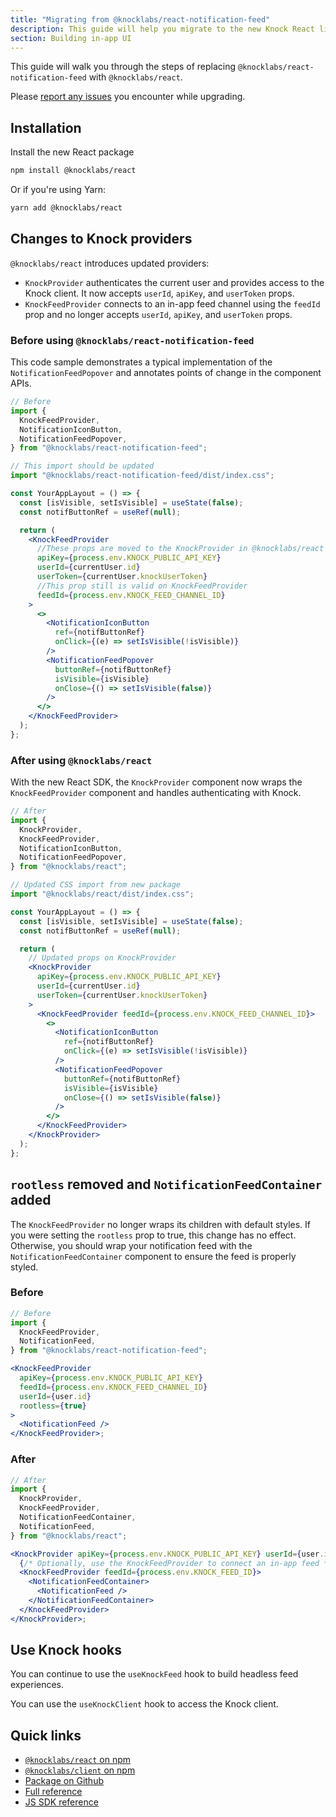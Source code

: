 ```yaml
---
title: "Migrating from @knocklabs/react-notification-feed"
description: This guide will help you migrate to the new Knock React library
section: Building in-app UI
---
```


This guide will walk you through the steps of replacing `@knocklabs/react-notification-feed` with `@knocklabs/react`.

Please [report any issues](https://github.com/knocklabs/javascript/issues/new) you encounter while upgrading.

## Installation

Install the new React package

```bash title="Install with npm"
npm install @knocklabs/react
```

Or if you're using Yarn:

```bash title="Install with Yarn"
yarn add @knocklabs/react
```

## Changes to Knock providers

`@knocklabs/react` introduces updated providers:

- `KnockProvider` authenticates the current user and provides access to the Knock client. It now accepts `userId`, `apiKey`, and `userToken` props.
- `KnockFeedProvider` connects to an in-app feed channel using the `feedId` prop and no longer accepts `userId`, `apiKey`, and `userToken` props.

### Before using `@knocklabs/react-notification-feed`

This code sample demonstrates a typical implementation of the `NotificationFeedPopover` and annotates
points of change in the component APIs.

```jsx title="Set up Knock providers"
// Before
import {
  KnockFeedProvider,
  NotificationIconButton,
  NotificationFeedPopover,
} from "@knocklabs/react-notification-feed";

// This import should be updated
import "@knocklabs/react-notification-feed/dist/index.css";

const YourAppLayout = () => {
  const [isVisible, setIsVisible] = useState(false);
  const notifButtonRef = useRef(null);

  return (
    <KnockFeedProvider
      //These props are moved to the KnockProvider in @knocklabs/react
      apiKey={process.env.KNOCK_PUBLIC_API_KEY}
      userId={currentUser.id}
      userToken={currentUser.knockUserToken}
      //This prop still is valid on KnockFeedProvider
      feedId={process.env.KNOCK_FEED_CHANNEL_ID}
    >
      <>
        <NotificationIconButton
          ref={notifButtonRef}
          onClick={(e) => setIsVisible(!isVisible)}
        />
        <NotificationFeedPopover
          buttonRef={notifButtonRef}
          isVisible={isVisible}
          onClose={() => setIsVisible(false)}
        />
      </>
    </KnockFeedProvider>
  );
};
```

### After using `@knocklabs/react`

With the new React SDK, the `KnockProvider` component now wraps the `KnockFeedProvider` component and handles authenticating with Knock.

```jsx
// After
import {
  KnockProvider,
  KnockFeedProvider,
  NotificationIconButton,
  NotificationFeedPopover,
} from "@knocklabs/react";

// Updated CSS import from new package
import "@knocklabs/react/dist/index.css";

const YourAppLayout = () => {
  const [isVisible, setIsVisible] = useState(false);
  const notifButtonRef = useRef(null);

  return (
    // Updated props on KnockProvider
    <KnockProvider
      apiKey={process.env.KNOCK_PUBLIC_API_KEY}
      userId={currentUser.id}
      userToken={currentUser.knockUserToken}
    >
      <KnockFeedProvider feedId={process.env.KNOCK_FEED_CHANNEL_ID}>
        <>
          <NotificationIconButton
            ref={notifButtonRef}
            onClick={(e) => setIsVisible(!isVisible)}
          />
          <NotificationFeedPopover
            buttonRef={notifButtonRef}
            isVisible={isVisible}
            onClose={() => setIsVisible(false)}
          />
        </>
      </KnockFeedProvider>
    </KnockProvider>
  );
};
```

## `rootless` removed and `NotificationFeedContainer` added

The `KnockFeedProvider` no longer wraps its children with default styles. If you were setting the `rootless` prop to true, this change has no effect. Otherwise, you should wrap your notification feed with the `NotificationFeedContainer` component to ensure the feed is properly styled.

### Before

```jsx
// Before
import {
  KnockFeedProvider,
  NotificationFeed,
} from "@knocklabs/react-notification-feed";

<KnockFeedProvider
  apiKey={process.env.KNOCK_PUBLIC_API_KEY}
  feedId={process.env.KNOCK_FEED_CHANNEL_ID}
  userId={user.id}
  rootless={true}
>
  <NotificationFeed />
</KnockFeedProvider>;
```

### After

```jsx
// After
import {
  KnockProvider,
  KnockFeedProvider,
  NotificationFeedContainer,
  NotificationFeed,
} from "@knocklabs/react";

<KnockProvider apiKey={process.env.KNOCK_PUBLIC_API_KEY} userId={user.id}>
  {/* Optionally, use the KnockFeedProvider to connect an in-app feed */}
  <KnockFeedProvider feedId={process.env.KNOCK_FEED_ID}>
    <NotificationFeedContainer>
      <NotificationFeed />
    </NotificationFeedContainer>
  </KnockFeedProvider>
</KnockProvider>;
```

## Use Knock hooks

You can continue to use the `useKnockFeed` hook to build headless feed experiences.

You can use the `useKnockClient` hook to access the Knock client.

## Quick links

- [`@knocklabs/react` on npm](https://www.npmjs.com/package/@knocklabs/react)
- [`@knocklabs/client` on npm](https://www.npmjs.com/package/@knocklabs/client)
- [Package on Github](https://github.com/knocklabs/javascript/tree/main/packages/react)
- [Full reference](/sdks/react/reference)
- [JS SDK reference](/sdks/javascript/reference)
